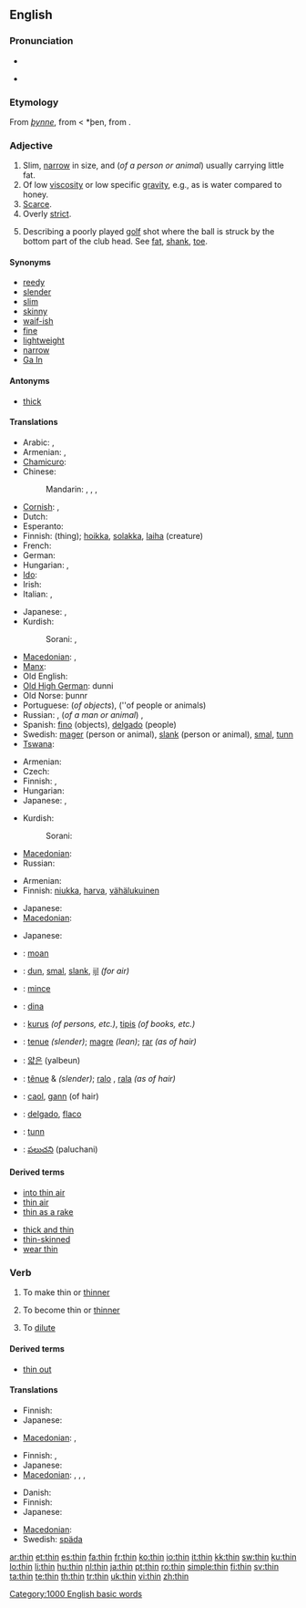 ==English==

===Pronunciation===
* {{IPA|/'θɪn/}}
* {{audio|en-us-thin.ogg|Audio (US)}}
*: {{rhymes|ɪn}}

===Etymology===
From {{etyl|ang}} ''[[þynne]]'', from {{proto|Germanic|þunnu}} < *þen, from {{proto|Indo-European|ten-|to stretch}}.

===Adjective===
{{en-adj|thinner|thinnest}}

# Slim, [[narrow]] in size, and (''of a person or animal'') usually carrying little fat.
# Of low [[viscosity]] or low specific [[gravity]], e.g., as is water compared to honey.
# [[scarce|Scarce]].
# Overly [[strict]].
# {{sports}} Describing a poorly played [[golf]] shot where the ball is struck by the bottom part of the club head. See [[fat]], [[shank]], [[toe]].

====Synonyms====
{{ws_refer|thin|skinny}}
* [[reedy]]
* [[slender]]
* [[slim]]
* [[skinny]]
* [[waif-ish]]
* [[fine]]
* [[lightweight]]
* [[narrow]]
* [[Ga In]]

====Antonyms====
* [[thick]]

====Translations====
{{trans-top|slim, narrow in size}}
* Arabic: {{t|ar|رفيع|tr=raqii`}},  {{t|ar|رقيق|tr=raqiiq}}
* Armenian: {{t-|hy|բարակ|tr=barak}}, {{t-|hy|նիհար|tr=nihar}}
* [[Chamicuro]]: {{tø|ccc|na'sekolojka}}
* Chinese:
*: Mandarin: {{t-|cmn|薄|tr=báo|sc=Hani}},  {{t-|cmn|細|sc=Hani}},  {{t-|cmn|细|tr=xì|sc=Hani}},  {{qualifier|skinny}} {{t-|cmn|瘦|tr=shòu|sc=Hani}}
* [[Cornish]]: {{t|kw|moen|xs=Cornish}}, {{t|kw|tanow|xs=Cornish}}
* Dutch: {{t+|nl|dun}}
* Esperanto: {{t-|eo|maldika|xs=Esperanto}}
* Finnish: {{t+|fi|ohut}} (thing); [[hoikka]], [[solakka]], [[laiha]] (creature)
* French: {{t+|fr|maigre}}
* German: {{t+|de|dünn}}
* Hungarian: {{t+|hu|vékony}}, {{t+|hu|sovány}}
* [[Ido]]: {{t+|io|magra|xs=Ido}}
* Irish: {{t-|ga|caol|xs=Irish}}
* Italian: {{t+|it|sottile}}, {{t+|it|magro}}
{{trans-mid}}
* Japanese: {{context|of flat objects}} {{t+|ja|薄い|tr=usui}}, {{context|of cylindrical objects, people}} {{t+|ja|細い|tr=hosoi}}
* Kurdish:
*: Sorani: {{t-|ku|باریک|tr=bAreek|sc=ku-Arab}}, {{t|ku|ته‌نک|tr=tanik|sc=ku-Arab}}
* [[Macedonian]]: {{t-|mk|тенок|m|tr=ténok}},  {{t-|mk|слаб|m|tr=slab}}
* [[Manx]]: {{t|gv|thanney|xs=Manx}}
* Old English: {{t-|ang|þynne|xs=Old English}}
* [[Old High German]]: dunni
* Old Norse: þunnr
* Portuguese: {{t+|pt|fino}} (''of objects''), {{t+|pt|magro}} (''of people or animals)
* Russian: {{t+|ru|тонкий|tr=tónkij}}, (''of a man or animal'') {{t+|ru|худой|tr=xudój}}, {{t|ru|тощий|tr=tóščij}}
* Spanish: [[fino]] (objects), [[delgado]] (people)
* Swedish: [[mager]] (person or animal), [[slank]] (person or animal), [[smal]], [[tunn]]
* [[Tswana]]: {{t-|tn|-sesane|xs=Tswana}}
{{trans-bottom}}

{{trans-top|of low viscosity or low specific gravity}}
* Armenian: {{t|hy|ջրիկ|tr=ǰrik}}
* Czech: {{t-|cs|řídký|m}}
* Finnish: {{t+|fi|ohut}}, {{t+|fi|laiha}}
* Hungarian: {{t+|hu|híg}}
* Japanese: {{t+|ja|薄い|tr=usui}}, {{t|ja|稀な|tr=mare na}}
{{trans-mid}}
* Kurdish:
*: Sorani: {{t|ku|شل|tr=shil|sc=ku-Arab}}
* [[Macedonian]]: {{t|mk|редок|m|tr=rédok}}
* Russian: {{t+|ru|жидкий|tr=žídkij}}
{{trans-bottom}}

{{trans-top|scarce}}
* Armenian: {{t-|hy|նոսր|tr=nosr}}
* Finnish: [[niukka]], [[harva]], [[vähälukuinen]]
{{trans-mid}}
* Japanese: {{t+|ja|薄い|tr=usui}}
* [[Macedonian]]: {{t|mk|редок|m|tr=rédok}}
{{trans-bottom}}

{{trans-top|overly strict}}
{{trans-mid}}
{{trans-bottom}}

{{trans-top|golf: of a poorly played golf shot}}
* Japanese: {{t|ja|シャンクした|tr=shanku shita}}
{{trans-mid}}
{{trans-bottom}}

{{checktrans-top}}
* {{ttbc|Breton}}: [[moan#Breton|moan]]
* {{ttbc|Dutch}}: [[dun]], [[smal]], [[slank]], [[ijl]] ''(for air)''
* {{ttbc|French}}: [[mince]]
* {{ttbc|Ido}}: [[dina]]
* {{ttbc|Indonesian}}: [[kurus]] ''(of persons, etc.)'', [[tipis]] ''(of books, etc.)''
* {{ttbc|Interlingua}}: [[tenue]] ''(slender)''; [[magre]] ''(lean)''; [[rar]] ''(as of hair)''
{{checktrans-mid}}
* {{ttbc|Korean}}: [[얇은]] (yalbeun)
* {{ttbc|Portuguese}}: [[tênue]] {{m}} & {{f}} ''(slender)''; [[ralo]] {{m}}, [[rala]] {{f}} ''(as of hair)''
* {{ttbc|Scottish Gaelic}}: [[caol]], [[gann]] (of hair)
* {{ttbc|Spanish}}: [[delgado]], [[flaco]]
* {{ttbc|Swedish}}: [[tunn]]
* {{ttbc|Telugu}}: [[పలుచని]] (paluchani)
{{checktrans-bottom}}

====Derived terms====
{{rel-top|terms derived from thin (adjective)}}
* [[into thin air]]
* [[thin air]]
* [[thin as a rake]]
{{rel-mid}}
* [[thick and thin]]
* [[thin-skinned]]
* [[wear thin]]
{{rel-bottom}}

===Verb===
{{en-verb|thins|thinning|thinned}}

# {{transitive}} To make thin or [[thinner]]
# {{intransitive}} To become thin or [[thinner]]
# To [[dilute]]

====Derived terms====
* [[thin out]]

====Translations====
{{trans-top|to make thinner}}
* Finnish: {{t-|fi|ohentaa}}
* Japanese: {{t-|ja|削る|tr=kezuru}}
{{trans-mid}}
* [[Macedonian]]: {{t|mk|истенчува|tr=isténčuva}},  {{t|mk|тенчи|tr=ténči}}
{{trans-bottom}}

{{trans-top|to become thinner}}
* Finnish: {{t-|fi|oheta}}, {{t-|fi|ohentua}}
* Japanese: {{context|of persons, animal, etc.}} {{t|ja|痩せる|tr=yaseru}}
* [[Macedonian]]: {{t|mk|ослабува|tr=oslábuva}},  {{t|mk|слабее|tr=slábee}},  {{t|mk|се истенчува|tr=se isténčuva}},  {{t|mk|се тенчи|tr=se ténči}}
{{trans-mid}}
{{trans-bottom}}

{{trans-top|to dilute}}
* Danish: {{t-|da|fortynde}}
* Finnish: {{t-|fi|laimentaa}}
* Japanese: {{t|ja|薄める|tr=usumeru}}
{{trans-mid}}
* [[Macedonian]]: {{t|mk|разредува|tr=razréduva}}
* Swedish: [[späda]]
{{trans-bottom}}

[[Category:1000 English basic words]]

[[ar:thin]]
[[et:thin]]
[[es:thin]]
[[fa:thin]]
[[fr:thin]]
[[ko:thin]]
[[io:thin]]
[[it:thin]]
[[kk:thin]]
[[sw:thin]]
[[ku:thin]]
[[lo:thin]]
[[li:thin]]
[[hu:thin]]
[[nl:thin]]
[[ja:thin]]
[[pt:thin]]
[[ro:thin]]
[[simple:thin]]
[[fi:thin]]
[[sv:thin]]
[[ta:thin]]
[[te:thin]]
[[th:thin]]
[[tr:thin]]
[[uk:thin]]
[[vi:thin]]
[[zh:thin]]